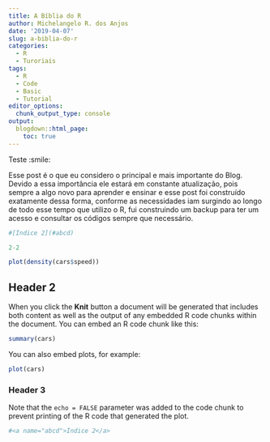 ```yaml
---
title: A Bíblia do R
author: Michelangelo R. dos Anjos
date: '2019-04-07'
slug: a-biblia-do-r
categories:
  - R
  - Turoriais
tags:
  - R
  - Code
  - Basic
  - Tutorial
editor_options: 
  chunk_output_type: console
output:
  blogdown::html_page:
    toc: true
---
```


Teste :smile:

Esse post é o que eu considero o principal e mais importante do Blog. Devido a essa importância ele estará em constante atualização, pois sempre a algo novo para aprender e ensinar e esse post foi construído exatamente dessa forma, conforme as necessidades iam surgindo ao longo de todo esse tempo que utilizo o R, fui construindo um backup para ter um acesso e consultar os códigos sempre que necessário.

```r
#[Índice 2](#abcd)
```


```r
2-2

plot(density(cars$speed))

```

## Header 2

When you click the **Knit** button a document will be generated that includes both content as well as the output of any embedded R code chunks within the document. You can embed an R code chunk like this:

```r
summary(cars)
```

You can also embed plots, for example:

```r
plot(cars)
```

### Header 3
Note that the `echo = FALSE` parameter was added to the code chunk to prevent printing of the R code that generated the plot.

```r
#<a name="abcd">Índice 2</a>
```
